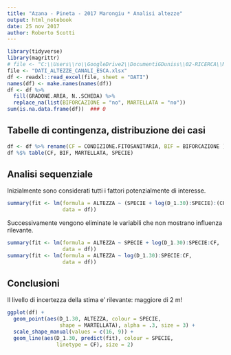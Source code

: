 ---
title: "Azana - Pineta - 2017 Marongiu * Analisi altezze"
output: html_notebook
date: 25 nov 2017
author: Roberto Scotti
---

```{r setup, echo=FALSE}
library(tidyverse)
library(magrittr)
# file <- "C:\\Users\\ro\\GoogleDrive2\\DocumentiGDuniss\\02-RICERCA\\Marongiu_Arzana_pineta\\DATI_ALTEZZE_CANALI_ESCA.xlsx"
file <- "DATI_ALTEZZE_CANALI_ESCA.xlsx"
df <- readxl::read_excel(file, sheet = "DATI")
names(df) <- make.names(names(df))
df <- df %>%
  fill(GRADONE.AREA, N..SCHEDA) %>%
  replace_na(list(BIFORCAZIONE = "no", MARTELLATA = "no"))
sum(is.na.data.frame(df))  ### 0

```

## Tabelle di contingenza, distribuzione dei casi

```{r}
df <- df %>% rename(CF = CONDIZIONE.FITOSANITARIA, BIF = BIFORCAZIONE )
df %$% table(CF, BIF, MARTELLATA, SPECIE)

```

## Analisi sequenziale

Inizialmente sono considerati tutti i fattori potenzialmente di interesse.

```{r process1}
summary(fit <- lm(formula = ALTEZZA ~ (SPECIE + log(D_1.30):SPECIE):(CF*BIF), 
                  data = df))

```

Successivamente vengono eliminate le variabili che non mostrano influenza rilevante.

```{r process2}
summary(fit <- lm(formula = ALTEZZA ~ SPECIE + log(D_1.30):SPECIE:CF, 
                  data = df))
summary(fit <- lm(formula = ALTEZZA ~ log(D_1.30):SPECIE:CF, 
                  data = df))

```

## Conclusioni

Il livello di incertezza della stima e' rilevante: maggiore di 2 m!

```{r conclusione, fig.width=7, fig.height=6}
ggplot(df) +  
  geom_point(aes(D_1.30, ALTEZZA, colour = SPECIE, 
                 shape = MARTELLATA), alpha = .3, size = 3) +
  scale_shape_manual(values = c(16, 9)) +
  geom_line(aes(D_1.30, predict(fit), colour = SPECIE, 
                linetype = CF), size = 2)
```

